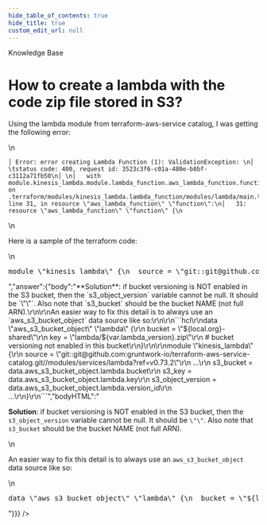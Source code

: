 ```yaml
---
hide_table_of_contents: true
hide_title: true
custom_edit_url: null
---
```



<CenterLayout>
<span className="title">Knowledge Base</span>
<h1>How to create a lambda with the code zip file stored in S3?</h1>
<GitHub discussion={{"id":"D_kwDOF8slf84AO3aB","number":220,"author":{"login":"KOConchobhair"},"title":"How to create a lambda with the code zip file stored in S3?","body":"Using the lambda module from terraform-aws-service catalog, I was getting the following error:\r\n```\r\n│ Error: error creating Lambda Function (1): ValidationException: \r\n│ \tstatus code: 400, request id: 3523c3f6-c01a-480e-b8bf-c3112a71fb50\r\n│ \r\n│   with module.kinesis_lambda.module.lambda_function.aws_lambda_function.function[0],\r\n│   on .terraform/modules/kinesis_lambda.lambda_function/modules/lambda/main.tf line 31, in resource \"aws_lambda_function\" \"function\":\r\n│   31: resource \"aws_lambda_function\" \"function\" {\r\n```\r\n\r\nHere is a sample of the terraform code:\r\n```hcl\r\nmodule \"kinesis_lambda\" {\r\n  source = \"git::git@github.com:gruntwork-io/terraform-aws-service-catalog.git//modules/services/lambda?ref=v0.73.2\"\r\n\r\n  name        = \"name\"\r\n  description = \"desc\"\r\n  timeout     = 300\r\n  memory_size = 512\r\n  runtime     = \"dotnetcore3.1\"\r\n  handler     = \"KinesisLambda::KinesisLambda.Function::FunctionHandler\"\r\n\r\n  s3_bucket         = \"arn:aws:s3:::${local.org}-shared\"\r\n  s3_key            = \"lambda/${var.lambda_version}.zip\"\r\n  s3_object_version = null # bucket versioning not enabled in this bucket\r\n\r\n  environment_variables = {\r\n    ENVIRONMENT      = var.env_name\r\n  }\r\n\r\n  alarm_sns_topic_arns = [data.terraform_remote_state.monitoring.outputs.sns_topic_arn]\r\n  tags                 = { Environment : var.env_name }\r\n}\r\n```","bodyHTML":"<p dir=\"auto\">Using the lambda module from terraform-aws-service catalog, I was getting the following error:</p>\n<div class=\"snippet-clipboard-content notranslate position-relative overflow-auto\" data-snippet-clipboard-copy-content=\"│ Error: error creating Lambda Function (1): ValidationException: \n│ \tstatus code: 400, request id: 3523c3f6-c01a-480e-b8bf-c3112a71fb50\n│ \n│   with module.kinesis_lambda.module.lambda_function.aws_lambda_function.function[0],\n│   on .terraform/modules/kinesis_lambda.lambda_function/modules/lambda/main.tf line 31, in resource &quot;aws_lambda_function&quot; &quot;function&quot;:\n│   31: resource &quot;aws_lambda_function&quot; &quot;function&quot; {\"><pre class=\"notranslate\"><code>│ Error: error creating Lambda Function (1): ValidationException: \n│ \tstatus code: 400, request id: 3523c3f6-c01a-480e-b8bf-c3112a71fb50\n│ \n│   with module.kinesis_lambda.module.lambda_function.aws_lambda_function.function[0],\n│   on .terraform/modules/kinesis_lambda.lambda_function/modules/lambda/main.tf line 31, in resource \"aws_lambda_function\" \"function\":\n│   31: resource \"aws_lambda_function\" \"function\" {\n</code></pre></div>\n<p dir=\"auto\">Here is a sample of the terraform code:</p>\n<div class=\"highlight highlight-source-terraform notranslate position-relative overflow-auto\" dir=\"auto\" data-snippet-clipboard-copy-content=\"module &quot;kinesis_lambda&quot; {\n  source = &quot;git::git@github.com:gruntwork-io/terraform-aws-service-catalog.git//modules/services/lambda?ref=v0.73.2&quot;\n\n  name        = &quot;name&quot;\n  description = &quot;desc&quot;\n  timeout     = 300\n  memory_size = 512\n  runtime     = &quot;dotnetcore3.1&quot;\n  handler     = &quot;KinesisLambda::KinesisLambda.Function::FunctionHandler&quot;\n\n  s3_bucket         = &quot;arn:aws:s3:::${local.org}-shared&quot;\n  s3_key            = &quot;lambda/${var.lambda_version}.zip&quot;\n  s3_object_version = null # bucket versioning not enabled in this bucket\n\n  environment_variables = {\n    ENVIRONMENT      = var.env_name\n  }\n\n  alarm_sns_topic_arns = [data.terraform_remote_state.monitoring.outputs.sns_topic_arn]\n  tags                 = { Environment : var.env_name }\n}\"><pre><span class=\"pl-k\">module</span> <span class=\"pl-s\"><span class=\"pl-pds\">\"</span>kinesis_lambda<span class=\"pl-pds\">\"</span></span> {\n  source <span class=\"pl-k\">=</span> <span class=\"pl-s\"><span class=\"pl-pds\">\"</span>git::git@github.com:gruntwork-io/terraform-aws-service-catalog.git//modules/services/lambda?ref=v0.73.2<span class=\"pl-pds\">\"</span></span>\n\n  name        <span class=\"pl-k\">=</span> <span class=\"pl-s\"><span class=\"pl-pds\">\"</span>name<span class=\"pl-pds\">\"</span></span>\n  description <span class=\"pl-k\">=</span> <span class=\"pl-s\"><span class=\"pl-pds\">\"</span>desc<span class=\"pl-pds\">\"</span></span>\n  timeout     <span class=\"pl-k\">=</span> <span class=\"pl-c1\">300</span>\n  memory_size <span class=\"pl-k\">=</span> <span class=\"pl-c1\">512</span>\n  runtime     <span class=\"pl-k\">=</span> <span class=\"pl-s\"><span class=\"pl-pds\">\"</span>dotnetcore3.1<span class=\"pl-pds\">\"</span></span>\n  handler     <span class=\"pl-k\">=</span> <span class=\"pl-s\"><span class=\"pl-pds\">\"</span>KinesisLambda::KinesisLambda.Function::FunctionHandler<span class=\"pl-pds\">\"</span></span>\n\n  s3_bucket         <span class=\"pl-k\">=</span> <span class=\"pl-s\"><span class=\"pl-pds\">\"</span>arn:aws:s3:::<span class=\"pl-k\">${</span><span class=\"pl-c1\">local</span><span class=\"pl-k\">.</span><span class=\"pl-smi\">org</span><span class=\"pl-k\">}</span>-shared<span class=\"pl-pds\">\"</span></span>\n  s3_key            <span class=\"pl-k\">=</span> <span class=\"pl-s\"><span class=\"pl-pds\">\"</span>lambda/<span class=\"pl-k\">${</span><span class=\"pl-c1\">var</span><span class=\"pl-k\">.</span><span class=\"pl-smi\">lambda_version</span><span class=\"pl-k\">}</span>.zip<span class=\"pl-pds\">\"</span></span>\n  s3_object_version <span class=\"pl-k\">=</span> <span class=\"pl-c1\">null</span> <span class=\"pl-c\"><span class=\"pl-c\">#</span> bucket versioning not enabled in this bucket</span>\n\n  environment_variables <span class=\"pl-k\">=</span> {\n    ENVIRONMENT      <span class=\"pl-k\">=</span> <span class=\"pl-c1\">var</span><span class=\"pl-k\">.</span><span class=\"pl-smi\">env_name</span>\n  }\n\n  alarm_sns_topic_arns <span class=\"pl-k\">=</span> [<span class=\"pl-c1\">data</span><span class=\"pl-k\">.</span><span class=\"pl-smi\">terraform_remote_state</span><span class=\"pl-k\">.</span><span class=\"pl-smi\">monitoring</span><span class=\"pl-k\">.</span><span class=\"pl-smi\">outputs</span><span class=\"pl-k\">.</span><span class=\"pl-smi\">sns_topic_arn</span>]\n  tags                 <span class=\"pl-k\">=</span> { Environment <span class=\"pl-k\">:</span> <span class=\"pl-c1\">var</span><span class=\"pl-k\">.</span><span class=\"pl-smi\">env_name</span> }\n}</pre></div>","answer":{"body":"**Solution**: if bucket versioning is NOT enabled in the S3 bucket, then the `s3_object_version` variable cannot be null. It should be `\"\"`. Also note that `s3_bucket` should be the bucket NAME (not full ARN).\r\n\r\nAn easier way to fix this detail is to always use an `aws_s3_bucket_object` data source like so:\r\n\r\n```hcl\r\ndata \"aws_s3_bucket_object\" \"lambda\" {\r\n  bucket = \"${local.org}-shared\"\r\n  key    = \"lambda/${var.lambda_version}.zip\"\r\n  # bucket versioning not enabled in this bucket\r\n}\r\n\r\nmodule \"kinesis_lambda\" {\r\n  source = \"git::git@github.com:gruntwork-io/terraform-aws-service-catalog.git//modules/services/lambda?ref=v0.73.2\"\r\n  ...\r\n  s3_bucket         = data.aws_s3_bucket_object.lambda.bucket\r\n  s3_key            = data.aws_s3_bucket_object.lambda.key\r\n  s3_object_version = data.aws_s3_bucket_object.lambda.version_id\r\n  ...\r\n}\r\n```","bodyHTML":"<p dir=\"auto\"><strong>Solution</strong>: if bucket versioning is NOT enabled in the S3 bucket, then the <code class=\"notranslate\">s3_object_version</code> variable cannot be null. It should be <code class=\"notranslate\">\"\"</code>. Also note that <code class=\"notranslate\">s3_bucket</code> should be the bucket NAME (not full ARN).</p>\n<p dir=\"auto\">An easier way to fix this detail is to always use an <code class=\"notranslate\">aws_s3_bucket_object</code> data source like so:</p>\n<div class=\"highlight highlight-source-terraform notranslate position-relative overflow-auto\" dir=\"auto\" data-snippet-clipboard-copy-content=\"data &quot;aws_s3_bucket_object&quot; &quot;lambda&quot; {\n  bucket = &quot;${local.org}-shared&quot;\n  key    = &quot;lambda/${var.lambda_version}.zip&quot;\n  # bucket versioning not enabled in this bucket\n}\n\nmodule &quot;kinesis_lambda&quot; {\n  source = &quot;git::git@github.com:gruntwork-io/terraform-aws-service-catalog.git//modules/services/lambda?ref=v0.73.2&quot;\n  ...\n  s3_bucket         = data.aws_s3_bucket_object.lambda.bucket\n  s3_key            = data.aws_s3_bucket_object.lambda.key\n  s3_object_version = data.aws_s3_bucket_object.lambda.version_id\n  ...\n}\"><pre><span class=\"pl-k\">data</span> <span class=\"pl-s\"><span class=\"pl-pds\">\"</span>aws_s3_bucket_object<span class=\"pl-pds\">\"</span></span> <span class=\"pl-s\"><span class=\"pl-pds\">\"</span>lambda<span class=\"pl-pds\">\"</span></span> {\n  bucket <span class=\"pl-k\">=</span> <span class=\"pl-s\"><span class=\"pl-pds\">\"</span><span class=\"pl-k\">${</span><span class=\"pl-c1\">local</span><span class=\"pl-k\">.</span><span class=\"pl-smi\">org</span><span class=\"pl-k\">}</span>-shared<span class=\"pl-pds\">\"</span></span>\n  key    <span class=\"pl-k\">=</span> <span class=\"pl-s\"><span class=\"pl-pds\">\"</span>lambda/<span class=\"pl-k\">${</span><span class=\"pl-c1\">var</span><span class=\"pl-k\">.</span><span class=\"pl-smi\">lambda_version</span><span class=\"pl-k\">}</span>.zip<span class=\"pl-pds\">\"</span></span>\n  <span class=\"pl-c\"><span class=\"pl-c\">#</span> bucket versioning not enabled in this bucket</span>\n}\n\n<span class=\"pl-k\">module</span> <span class=\"pl-s\"><span class=\"pl-pds\">\"</span>kinesis_lambda<span class=\"pl-pds\">\"</span></span> {\n  source <span class=\"pl-k\">=</span> <span class=\"pl-s\"><span class=\"pl-pds\">\"</span>git::git@github.com:gruntwork-io/terraform-aws-service-catalog.git//modules/services/lambda?ref=v0.73.2<span class=\"pl-pds\">\"</span></span>\n  <span class=\"pl-k\">...</span>\n  s3_bucket         <span class=\"pl-k\">=</span> <span class=\"pl-c1\">data</span><span class=\"pl-k\">.</span><span class=\"pl-smi\">aws_s3_bucket_object</span><span class=\"pl-k\">.</span><span class=\"pl-smi\">lambda</span><span class=\"pl-k\">.</span><span class=\"pl-smi\">bucket</span>\n  s3_key            <span class=\"pl-k\">=</span> <span class=\"pl-c1\">data</span><span class=\"pl-k\">.</span><span class=\"pl-smi\">aws_s3_bucket_object</span><span class=\"pl-k\">.</span><span class=\"pl-smi\">lambda</span><span class=\"pl-k\">.</span><span class=\"pl-smi\">key</span>\n  s3_object_version <span class=\"pl-k\">=</span> <span class=\"pl-c1\">data</span><span class=\"pl-k\">.</span><span class=\"pl-smi\">aws_s3_bucket_object</span><span class=\"pl-k\">.</span><span class=\"pl-smi\">lambda</span><span class=\"pl-k\">.</span><span class=\"pl-smi\">version_id</span>\n  <span class=\"pl-k\">...</span>\n}</pre></div>"}}} />

</CenterLayout>
  

<!-- ##DOCS-SOURCER-START
{
  "sourcePlugin": "github-discussions",
  "hash": "b21af6bbdc720a2d122a47307d27ea59"
}
##DOCS-SOURCER-END -->
